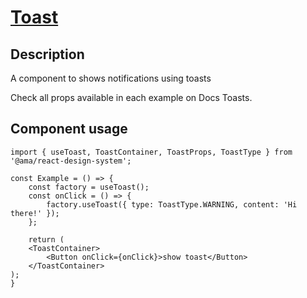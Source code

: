 
<Meta title="Components/Toast/Toast Docs" />

<h1 className="mb-32">
  <u>Toast</u>
</h1>

<h2> Description </h2>
<p className="fs-16">A component to shows notifications using toasts</p>
<p className="fs-16">Check all props available in each example on Docs Toasts.</p>

<h2>Component usage</h2>

```tsx
import { useToast, ToastContainer, ToastProps, ToastType } from '@ama/react-design-system';

const Example = () => {
	const factory = useToast();
	const onClick = () => {
		factory.useToast({ type: ToastType.WARNING, content: 'Hi there!' });
	};

	return (
	<ToastContainer>
		<Button onClick={onClick}>show toast</Button>
	</ToastContainer>
);
}
```
